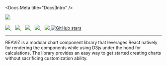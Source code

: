 
<Docs.Meta title="Docs|Intro" />

<div style={{ margin: '0 auto', maxWidth: '600px', color: 'white', textAlign: 'center' }}>
  <img
    style={{ width: '75%', margin: '0 auto 2em auto' }}
    src="https://github.com/reaviz/reaviz/raw/master/docs/assets/logo-white.png"
  />
  <br />
  <br />
  <a href="https://circleci.com/gh/reaviz/reaviz">
    <img src="https://circleci.com/gh/reaviz/reaviz.svg?style=svg" />
  </a>&nbsp;&nbsp;
  <a href="https://npm.im/reaviz">
    <img src="https://img.shields.io/npm/v/reaviz.svg" />
  </a>&nbsp;&nbsp;
  <a href="https://npm.im/reaviz">
    <img src="https://badgen.net/npm/dw/reaviz" />
  </a>&nbsp;&nbsp;
  <a href="https://github.com/reaviz/reaviz/blob/master/LICENSE">
    <img src="https://badgen.now.sh/badge/license/apache2" />
  </a>&nbsp;&nbsp;
  <a href="https://bundlephobia.com/result?p=reaviz">
    <img src="https://badgen.net/bundlephobia/minzip/reaviz" />
  </a>
  <a href="https://github.com/reaviz/reaviz">
    <img alt="GitHub stars" src="https://img.shields.io/github/stars/reaviz/reaviz?style=social" />
  </a>

  ---

  REAVIZ is a modular chart component library that leverages React natively for rendering the components while
  using D3js under the hood for calculations. The library provides an easy way to get started creating
  charts without sacrificing customization ability.
</div>